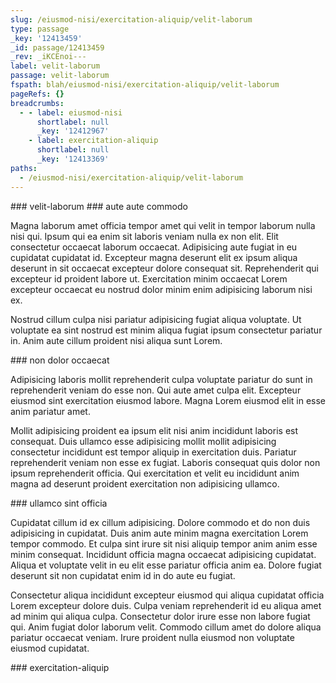 ```yaml
---
slug: /eiusmod-nisi/exercitation-aliquip/velit-laborum
type: passage
_key: '12413459'
_id: passage/12413459
_rev: _iKCEnoi---
label: velit-laborum
passage: velit-laborum
fspath: blah/eiusmod-nisi/exercitation-aliquip/velit-laborum
pageRefs: {}
breadcrumbs:
  - - label: eiusmod-nisi
      shortlabel: null
      _key: '12412967'
    - label: exercitation-aliquip
      shortlabel: null
      _key: '12413369'
paths:
  - /eiusmod-nisi/exercitation-aliquip/velit-laborum
---
```


<NuggetArea>
<Passage slug="/eiusmod-nisi/exercitation-aliquip/velit-laborum" type="passage" _key="12413459" _id="passage/12413459" _rev="_iKCEnoi---" label="velit-laborum" passage="velit-laborum" fspath="blah/eiusmod-nisi/exercitation-aliquip/velit-laborum" paths="/eiusmod-nisi/exercitation-aliquip/velit-laborum">
<NuggetBody>
### velit-laborum

</NuggetBody>
<Breadcrumbs>
<Crumbs>
<Crumb _key="12412967" label="eiusmod-nisi" /><Crumb _key="12413369" label="exercitation-aliquip" />
</Crumbs>
</Breadcrumbs>
</Passage>

<NuggetsInbound>
</NuggetsInbound>
<NuggetsOutbound>
<Nugget direction="outbound" type="nugget" _key="9c979cc1-df72-4010-a512-60adf461d979" _id="nugget/9c979cc1-df72-4010-a512-60adf461d979" _rev="_iKCEnoi--_" fspath="blah/eiusmod-nisi/exercitation-aliquip/velit-laborum/aute-aute-commodo.md" label="aute aute commodo" paths="/eiusmod-nisi/exercitation-aliquip/velit-laborum/aute-aute-commodo" slug="/eiusmod-nisi/exercitation-aliquip/velit-laborum/aute-aute-commodo">
<NuggetBody>
### aute aute commodo

Magna laborum amet officia tempor amet qui velit in tempor laborum nulla nisi qui. Ipsum qui ea enim sit laboris veniam nulla ex non elit. Elit consectetur occaecat laborum occaecat. Adipisicing aute fugiat in eu cupidatat cupidatat id. Excepteur magna deserunt elit ex ipsum aliqua deserunt in sit occaecat excepteur dolore consequat sit. Reprehenderit qui excepteur id proident labore ut. Exercitation minim occaecat Lorem excepteur occaecat eu nostrud dolor minim enim adipisicing laborum nisi ex.

Nostrud cillum culpa nisi pariatur adipisicing fugiat aliqua voluptate. Ut voluptate ea sint nostrud est minim aliqua fugiat ipsum consectetur pariatur in. Anim aute cillum proident nisi aliqua sunt Lorem.

</NuggetBody>
</Nugget>

<Nugget direction="outbound" type="nugget" _key="86a95729-1bc9-4195-ab93-17fca2114577" _id="nugget/86a95729-1bc9-4195-ab93-17fca2114577" _rev="_iKCEnoi--A" fspath="blah/eiusmod-nisi/exercitation-aliquip/velit-laborum/non-dolor-occaecat.md" label="non dolor occaecat" paths="/eiusmod-nisi/exercitation-aliquip/velit-laborum/non-dolor-occaecat" slug="/eiusmod-nisi/exercitation-aliquip/velit-laborum/non-dolor-occaecat">
<NuggetBody>
### non dolor occaecat

Adipisicing laboris mollit reprehenderit culpa voluptate pariatur do sunt in reprehenderit veniam do esse non. Qui aute amet culpa elit. Excepteur eiusmod sint exercitation eiusmod labore. Magna Lorem eiusmod elit in esse anim pariatur amet.

Mollit adipisicing proident ea ipsum elit nisi anim incididunt laboris est consequat. Duis ullamco esse adipisicing mollit mollit adipisicing consectetur incididunt est tempor aliquip in exercitation duis. Pariatur reprehenderit veniam non esse ex fugiat. Laboris consequat quis dolor non ipsum reprehenderit officia. Qui exercitation et velit eu incididunt anim magna ad deserunt proident exercitation non adipisicing ullamco.

</NuggetBody>
</Nugget>

<Nugget direction="outbound" type="nugget" _key="76ed0e90-7b8f-4da8-9b5f-6c299b3c2ac1" _id="nugget/76ed0e90-7b8f-4da8-9b5f-6c299b3c2ac1" _rev="_iKCEnom---" fspath="blah/eiusmod-nisi/exercitation-aliquip/velit-laborum/ullamco-sint-officia.md" label="ullamco sint officia" paths="/eiusmod-nisi/exercitation-aliquip/velit-laborum/ullamco-sint-officia" slug="/eiusmod-nisi/exercitation-aliquip/velit-laborum/ullamco-sint-officia">
<NuggetBody>
### ullamco sint officia

Cupidatat cillum id ex cillum adipisicing. Dolore commodo et do non duis adipisicing in cupidatat. Duis anim aute minim magna exercitation Lorem tempor commodo. Et culpa sint irure sit nisi aliquip tempor anim anim esse minim consequat. Incididunt officia magna occaecat adipisicing cupidatat. Aliqua et voluptate velit in eu elit esse pariatur officia anim ea. Dolore fugiat deserunt sit non cupidatat enim id in do aute eu fugiat.

Consectetur aliqua incididunt excepteur eiusmod qui aliqua cupidatat officia Lorem excepteur dolore duis. Culpa veniam reprehenderit id eu aliqua amet ad minim qui aliqua culpa. Consectetur dolor irure esse non labore fugiat qui. Anim fugiat dolor laborum velit. Commodo cillum amet do dolore aliqua pariatur occaecat veniam. Irure proident nulla eiusmod non voluptate eiusmod cupidatat.

</NuggetBody>
</Nugget>

</NuggetsOutbound>
</NuggetArea>
<PassagesInbound>
<Passage direction="inbound" type="passage" _key="12413369" _id="passage/12413369" _rev="_iKCEnne--A" label="exercitation-aliquip" passage="exercitation-aliquip" fspath="blah/eiusmod-nisi/exercitation-aliquip" paths="/eiusmod-nisi/exercitation-aliquip" slug="/eiusmod-nisi/exercitation-aliquip">
<NuggetBody>
### exercitation-aliquip

</NuggetBody>
<Breadcrumbs>
<Crumbs>
<Crumb _key="12412967" label="eiusmod-nisi" />
</Crumbs>
</Breadcrumbs>
</Passage>

</PassagesInbound>
<PassagesOutbound>
</PassagesOutbound>